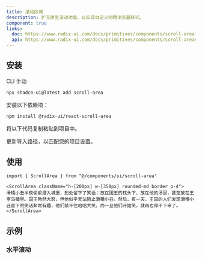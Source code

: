 ```yaml
---
title: 滚动区域
description: 扩充原生滚动功能，以实现自定义的跨浏览器样式。
component: true
links:
  doc: https://www.radix-ui.com/docs/primitives/components/scroll-area
  api: https://www.radix-ui.com/docs/primitives/components/scroll-area#api-reference
---
```


<ComponentPreview name="scroll-area-demo" />

## 安装

<Tabs defaultValue="cli">

<TabsList>
  <TabsTrigger value="cli">CLI</TabsTrigger>
  <TabsTrigger value="manual">手动</TabsTrigger>
</TabsList>
<TabsContent value="cli">

```bash
npx shadcn-ui@latest add scroll-area
```

</TabsContent>

<TabsContent value="manual">

<Steps>

<Step>安装以下依赖项：</Step>

```bash
npm install @radix-ui/react-scroll-area
```

<Step>将以下代码复制粘贴到项目中。</Step>

<ComponentSource name="scroll-area" />

<Step>更新导入路径，以匹配您的项目设置。</Step>

</Steps>

</TabsContent>

</Tabs>

## 使用

```tsx
import { ScrollArea } from "@/components/ui/scroll-area"
```

```tsx
<ScrollArea className="h-[200px] w-[350px] rounded-md border p-4">
滑稽小丑半夜偷偷潜入城堡，到处留下了笑话：放在国王的枕头下、放在他的汤里，甚至放在王室马桶里。国王勃然大怒，但他似乎无法阻止滑稽小丑。然后，有一天，王国的人们发现滑稽小丑留下的笑话非常有趣，他们禁不住哈哈大笑。而一旦他们开始笑，就再也停不下来了。
</ScrollArea>
```

## 示例

### 水平滚动

<ComponentPreview name="scroll-area-horizontal-demo" />
